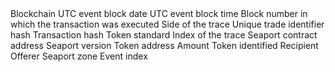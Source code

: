 <ParamField path="blockchain">
Blockchain
</ParamField>
<ParamField path="block_date">
UTC event block date
</ParamField>
<ParamField path="block_time">
UTC event block time
</ParamField>
<ParamField path="block_number">
Block number in which the transaction was executed
</ParamField>
<ParamField path="trace_side">
Side of the trace
</ParamField>
<ParamField path="order_hash">
Unique trade identifier hash
</ParamField>
<ParamField path="tx_hash">
Transaction hash
</ParamField>
<ParamField path="token_standard">
Token standard
</ParamField>
<ParamField path="trace_index">
Index of the trace
</ParamField>
<ParamField path="seaport_contract_address">
Seaport contract address
</ParamField>
<ParamField path="seaport_version">
Seaport version
</ParamField>
<ParamField path="token_address">
Token address
</ParamField>
<ParamField path="amount">
Amount
</ParamField>
<ParamField path="identifier">
Token identified
</ParamField>
<ParamField path="recipient">
Recipient
</ParamField>
<ParamField path="offerer">
Offerer
</ParamField>
<ParamField path="zone">
Seaport zone
</ParamField>
<ParamField path="evt_index">
Event index
</ParamField>
